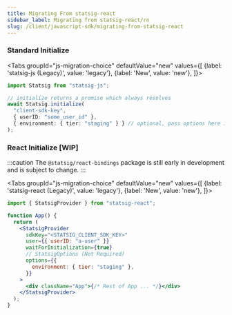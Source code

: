 ```yaml
---
title: Migrating From statsig-react
sidebar_label: Migrating from statsig-react/rn
slug: /client/javascript-sdk/migrating-from-statsig-react
---
```



### Standard Initialize

<Tabs
  groupId="js-migration-choice"
  defaultValue="new"
  values={[
    {label: 'statsig-js (Legacy)', value: 'legacy'},
    {label: 'New', value: 'new'},
  ]}>
  <TabItem value="legacy">

```typescript
import Statsig from "statsig-js";

// initialize returns a promise which always resolves
await Statsig.initialize(
  "client-sdk-key",
  { userID: "some_user_id" },
  { environment: { tier: "staging" } } // optional, pass options here if needed
);
```

  </TabItem>
  <TabItem value="new">

<GitHubEmbed url="https://raw.githubusercontent.com/statsig-io/js-client-monorepo/main/samples/react/src/samples/precomputed-client/sample-precomp-initialize.tsx" />

  </TabItem>
</Tabs>

### React Initialize [WIP]

:::caution
The `@statsig/react-bindings` package is still early in development and is subject to change.
:::

<Tabs
  groupId="js-migration-choice"
  defaultValue="new"
  values={[
    {label: 'statsig-react (Legacy)', value: 'legacy'},
    {label: 'New', value: 'new'},
  ]}>
  <TabItem value="legacy">

```jsx
import { StatsigProvider } from "statsig-react";

function App() {
  return (
    <StatsigProvider
      sdkKey="<STATSIG_CLIENT_SDK_KEY>"
      user={{ userID: "a-user" }}
      waitForInitialization={true}
      // StatsigOptions (Not Required)
      options={{
        environment: { tier: "staging" },
      }}
    >
      <div className="App">{/* Rest of App ... */}</div>
    </StatsigProvider>
  );
}
```

  </TabItem>
  <TabItem value="new">

<GitHubEmbed
  language="jsx"
  url="https://raw.githubusercontent.com/statsig-io/js-client-monorepo/main/samples/react/src/samples/react-precomp/sample-react-precomp-initialize.tsx"
/>

  </TabItem>
</Tabs>
